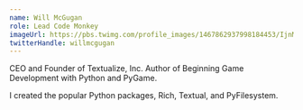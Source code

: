 ```yaml
---
name: Will McGugan
role: Lead Code Monkey
imageUrl: https://pbs.twimg.com/profile_images/1467862937998184453/IjnM4X0l_400x400.jpg
twitterHandle: willmcgugan
---
```


CEO and Founder of Textualize, Inc. Author of Beginning Game Development with Python and PyGame.

I created the popular Python packages, Rich, Textual, and PyFilesystem.
